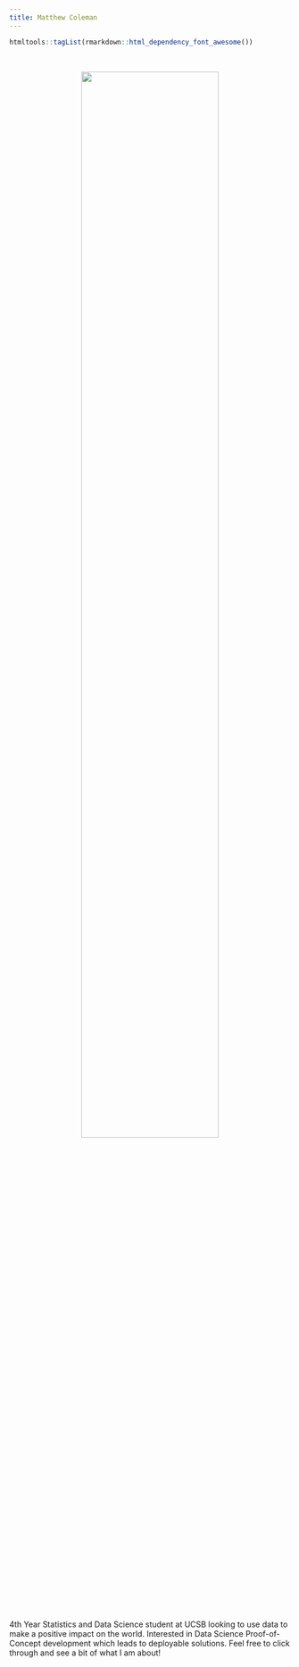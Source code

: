 ```yaml
--- 
title: Matthew Coleman
---
```


```r
htmltools::tagList(rmarkdown::html_dependency_font_awesome())
```

<br>

<center>

![](img/about_photo.jpeg){height=70% width=70%}
</center>

<br>

4th Year Statistics and Data Science student at UCSB looking to use data
to make a positive impact on the world. Interested in Data Science
Proof-of-Concept development which leads to deployable solutions. Feel
free to click through and see a bit of what I am about!
